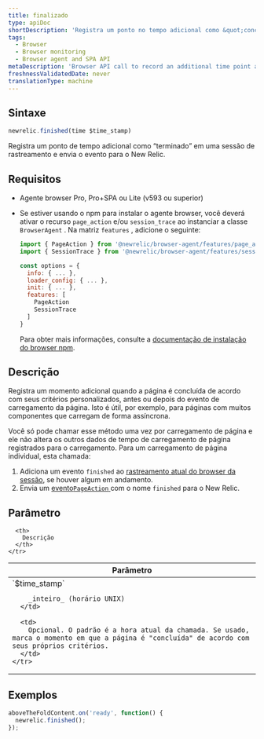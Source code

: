 ```yaml
---
title: finalizado
type: apiDoc
shortDescription: 'Registra um ponto no tempo adicional como &quot;concluído&quot; em um trace da sessão, e envia o evento para o New Relic.'
tags:
  - Browser
  - Browser monitoring
  - Browser agent and SPA API
metaDescription: 'Browser API call to record an additional time point as a finished event in a browser session trace, and report it to New Relic.'
freshnessValidatedDate: never
translationType: machine
---
```


## Sintaxe

```js
newrelic.finished(time $time_stamp)
```

Registra um ponto de tempo adicional como “terminado” em uma sessão de rastreamento e envia o evento para o New Relic.

## Requisitos

* Agente browser Pro, Pro+SPA ou Lite (v593 ou superior)

* Se estiver usando o npm para instalar o agente browser, você deverá ativar o recurso `page_action` e/ou `session_trace` ao instanciar a classe `BrowserAgent` . Na matriz `features` , adicione o seguinte:

  ```js
  import { PageAction } from '@newrelic/browser-agent/features/page_action'
  import { SessionTrace } from '@newrelic/browser-agent/features/session_trace';

  const options = {
    info: { ... },
    loader_config: { ... },
    init: { ... },
    features: [
      PageAction
      SessionTrace
    ]
  }
  ```

  Para obter mais informações, consulte a [documentação de instalação do browser npm](https://www.npmjs.com/package/@newrelic/browser-agent#new-relic-browser-agent).

## Descrição

Registra um momento adicional quando a página é concluída de acordo com seus critérios personalizados, antes ou depois do evento de carregamento da página. Isto é útil, por exemplo, para páginas com muitos componentes que carregam de forma assíncrona.

Você só pode chamar esse método uma vez por carregamento de página e ele não altera os outros dados de tempo de carregamento de página registrados para o carregamento. Para um carregamento de página individual, esta chamada:

1. Adiciona um evento `finished` ao [rastreamento atual do browser da sessão](/docs/browser/new-relic-browser/browser-pro-features/session-traces-exploring-webpages-life-cycle), se houver algum em andamento.
2. Envia um [evento`PageAction` ](/docs/insights/explore-data/attributes/browser-default-attributes-insights#pageaction-list)com o nome `finished` para o New Relic.

## Parâmetro

<table>
  <thead>
    <tr>
      <th width="25%">
        Parâmetro
      </th>

      <th>
        Descrição
      </th>
    </tr>
  </thead>

  <tbody>
    <tr>
      <td>
        `$time_stamp`

        _inteiro_ (horário UNIX)
      </td>

      <td>
        Opcional. O padrão é a hora atual da chamada. Se usado, marca o momento em que a página é "concluída" de acordo com seus próprios critérios.
      </td>
    </tr>
  </tbody>
</table>

## Exemplos

```js
aboveTheFoldContent.on('ready', function() {
  newrelic.finished();
});
```
